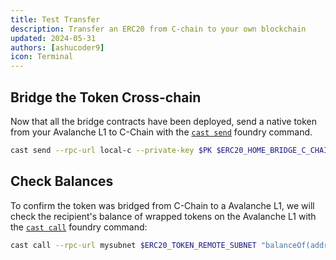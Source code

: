 ```yaml
---
title: Test Transfer
description: Transfer an ERC20 from C-chain to your own blockchain
updated: 2024-05-31
authors: [ashucoder9]
icon: Terminal
---
```


## Bridge the Token Cross-chain

Now that all the bridge contracts have been deployed, send a native token from your Avalanche L1 to C-Chain with the [`cast send`](https://book.getfoundry.sh/reference/cast/cast-send) foundry command.

```bash
cast send --rpc-url local-c --private-key $PK $ERC20_HOME_BRIDGE_C_CHAIN "send((bytes32, address, address, address, uint256, uint256, uint256, address), uint256)" "(${SUBNET_BLOCKCHAIN_ID_HEX}, ${ERC20_TOKEN_REMOTE_SUBNET}, ${FUNDED_ADDRESS}, ${ERC20_HOME_C_CHAIN}, 0, 0, 250000, 0x0000000000000000000000000000000000000000)" 1000000000000000000000
```

## Check Balances

To confirm the token was bridged from C-Chain to a Avalanche L1, we will check the recipient's balance of wrapped tokens on the Avalanche L1 with the [`cast call`](https://book.getfoundry.sh/reference/cast/cast-call?highlight=cast%20call#cast-call) foundry command:

```zsh
cast call --rpc-url mysubnet $ERC20_TOKEN_REMOTE_SUBNET "balanceOf(address)(uint)" $FUNDED_ADDRESS
```
